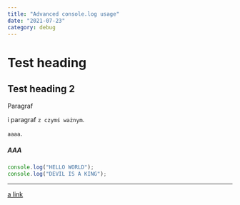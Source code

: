 ```yaml
---
title: "Advanced console.log usage"
date: "2021-07-23"
category: debug
---
```


# Test heading

## Test heading 2

Paragraf

i paragraf `z czymś ważnym`.

`aaaa`.

##### AAA

```js
console.log("HELLO WORLD");
console.log("DEVIL IS A KING");
```

---

[a link](http://wp.pl)
